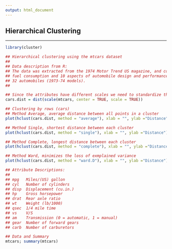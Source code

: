 ```yaml
---
output: html_document
---
```


## **Hierarchical Clustering**

---


```r

library(cluster)

## Hierarchical clustering using the mtcars dataset
##
## Data description from R:
## The data was extracted from the 1974 Motor Trend US magazine, and comprises
## fuel consumption and 10 aspects of automobile design and performance for
## 32 automobiles (1973-74 models).
##

## Since the attributes have different scales we need to standardize them
cars.dist = dist(scale(mtcars, center = TRUE, scale = TRUE))

## Clustering by rows (cars)
## Method Average, average distance between all points in a cluster
plot(hclust(cars.dist, method = "average"), xlab = "", ylab ="Distance")

## Method Single, shortest distance between each cluster
plot(hclust(cars.dist, method = "single"), xlab = "", ylab ="Distance")

## Method Complete, longest distance between each cluster
plot(hclust(cars.dist, method = "complete"), xlab = "", ylab ="Distance")

## Method Ward, minimizes the loss of exmplained variance
plot(hclust(cars.dist, method = "ward.D"), xlab = "", ylab ="Distance")

## Attribute Descriptions:
##
## mpg	 Miles/(US) gallon
## cyl	 Number of cylinders
## disp	 Displacement (cu.in.)
## hp	 Gross horsepower
## drat	 Rear axle ratio
## wt	 Weight (lb/1000)
## qsec	 1/4 mile time
## vs	 V/S
## am	 Transmission (0 = automatic, 1 = manual)
## gear	 Number of forward gears
## carb	 Number of carburetors

## Data and Summary
mtcars; summary(mtcars)

```

